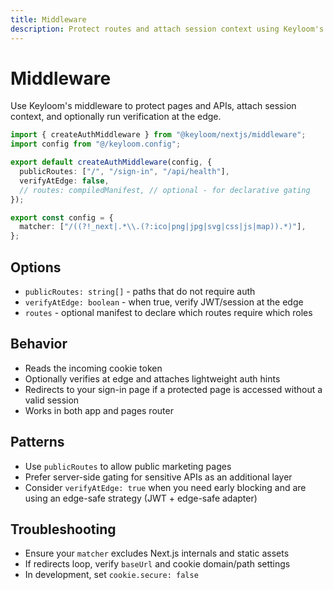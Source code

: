 ```yaml
---
title: Middleware
description: Protect routes and attach session context using Keyloom's Next.js middleware.
---
```


# Middleware

Use Keyloom's middleware to protect pages and APIs, attach session context, and optionally run verification at the edge.

```ts title="middleware.ts"
import { createAuthMiddleware } from "@keyloom/nextjs/middleware";
import config from "@/keyloom.config";

export default createAuthMiddleware(config, {
  publicRoutes: ["/", "/sign-in", "/api/health"],
  verifyAtEdge: false,
  // routes: compiledManifest, // optional - for declarative gating
});

export const config = {
  matcher: ["/((?!_next|.*\\.(?:ico|png|jpg|svg|css|js|map)).*)"],
};
```

## Options

- `publicRoutes: string[]` - paths that do not require auth
- `verifyAtEdge: boolean` - when true, verify JWT/session at the edge
- `routes` - optional manifest to declare which routes require which roles

## Behavior

- Reads the incoming cookie token
- Optionally verifies at edge and attaches lightweight auth hints
- Redirects to your sign-in page if a protected page is accessed without a valid session
- Works in both app and pages router

## Patterns

- Use `publicRoutes` to allow public marketing pages
- Prefer server-side gating for sensitive APIs as an additional layer
- Consider `verifyAtEdge: true` when you need early blocking and are using an edge-safe strategy (JWT + edge-safe adapter)

## Troubleshooting

- Ensure your `matcher` excludes Next.js internals and static assets
- If redirects loop, verify `baseUrl` and cookie domain/path settings
- In development, set `cookie.secure: false`

